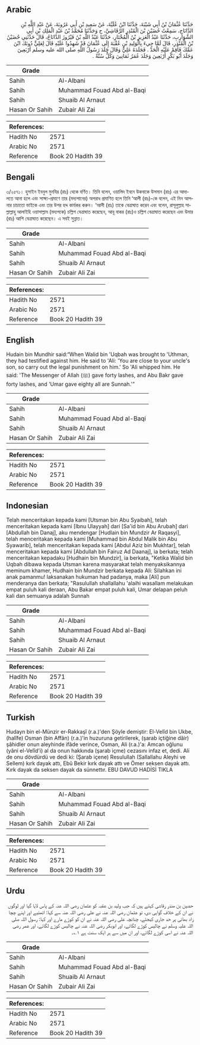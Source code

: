 ## Arabic


<div dir="rtl" lang="ar" style={{fontSize:'larger',backgroundColor:'#f8f9fa',padding:20}}>
حَدَّثَنَا عُثْمَانُ بْنُ أَبِي شَيْبَةَ، حَدَّثَنَا ابْنُ عُلَيَّةَ، عَنْ سَعِيدِ بْنِ أَبِي عَرُوبَةَ، عَنْ عَبْدِ اللَّهِ بْنِ الدَّانَاجِ، سَمِعْتُ حُضَيْنَ بْنَ الْمُنْذِرِ الرَّقَاشِيَّ، ح وَحَدَّثَنَا مُحَمَّدُ بْنُ عَبْدِ الْمَلِكِ بْنِ أَبِي الشَّوَارِبِ، حَدَّثَنَا عَبْدُ الْعَزِيزِ بْنُ الْمُخْتَارِ، حَدَّثَنَا عَبْدُ اللَّهِ بْنُ فَيْرُوزَ الدَّانَاجُ، قَالَ حَدَّثَنِي حُضَيْنُ بْنُ الْمُنْذِرِ، قَالَ لَمَّا جِيءَ بِالْوَلِيدِ بْنِ عُقْبَةَ إِلَى عُثْمَانَ قَدْ شَهِدُوا عَلَيْهِ قَالَ لِعَلِيٍّ دُونَكَ ابْنَ عَمِّكَ فَأَقِمْ عَلَيْهِ الْحَدَّ ‏.‏ فَجَلَدَهُ عَلِيٌّ وَقَالَ جَلَدَ رَسُولُ اللَّهِ صلى الله عليه وسلم أَرْبَعِينَ وَجَلَدَ أَبُو بَكْرٍ أَرْبَعِينَ وَجَلَدَ عُمَرُ ثَمَانِينَ وَكُلٌّ سُنَّةٌ ‏.‏
</div>
<div style={{backgroundColor:'#f8f9fa',padding:20, marginBottom: 10}}><table> <thead> <tr> <th>Grade</th> <th></th> </tr> </thead> <tbody> <tr><td>Sahih</td><td>Al-Albani</td></tr><tr><td>Sahih</td><td>Muhammad Fouad Abd al-Baqi</td></tr><tr><td>Sahih</td><td>Shuaib Al Arnaut</td></tr><tr><td>Hasan Or Sahih</td><td>Zubair Ali Zai</td></tr></tbody></table><table> <thead> <tr> <th>References:</th> <th></th> </tr> </thead> <tbody><tr><td>Hadith No</td><td>2571</td></tr><tr><td>Arabic No</td><td>2571</td></tr><tr><td>Reference</td><td>Book 20 Hadith 39</td></tr></tbody></table></div>

## Bengali


<div dir="ltr" lang="bn" style={{fontSize:'larger',backgroundColor:'#f8f9fa',padding:20}}>
৩/২৫৭১। হুসাইন ইবনুল মুনযির (রাঃ) থেকে বর্ণিত। তিনি বলেন, ওয়ালিদ ইবনে উকবাকে উসমান (রাঃ) এর আদালতে আনা হলে এবং সাক্ষ্য-প্রমাণে তার (মদ্যপানের) অপরাধ প্রমাণিত হলে তিনি ‘আলী (রাঃ)-কে বলেন, এই নিন আপনার চাচাতো ভাইকে এবং তার উপর হদ্দ কার্যকর করুন। ‘আলী (রাঃ) তাকে বেত্রাঘাত করেন এবং বলেন, রাসূলুল্লাহ সাল্লাল্লাহু আলাইহি ওয়াসাল্লাম (মদ্যপকে) চল্লিশ বেত্রাঘাত করেছেন, আবূ বাকর (রাঃ)ও চল্লিশ বেত্রাঘাত করেছেন এবং উমার (রাঃ) আশি বেত্রাঘাত করেছেন। এ সবই সুন্নাত।
</div>
<div style={{backgroundColor:'#f8f9fa',padding:20, marginBottom: 10}}><table> <thead> <tr> <th>Grade</th> <th></th> </tr> </thead> <tbody> <tr><td>Sahih</td><td>Al-Albani</td></tr><tr><td>Sahih</td><td>Muhammad Fouad Abd al-Baqi</td></tr><tr><td>Sahih</td><td>Shuaib Al Arnaut</td></tr><tr><td>Hasan Or Sahih</td><td>Zubair Ali Zai</td></tr></tbody></table><table> <thead> <tr> <th>References:</th> <th></th> </tr> </thead> <tbody><tr><td>Hadith No</td><td>2571</td></tr><tr><td>Arabic No</td><td>2571</td></tr><tr><td>Reference</td><td>Book 20 Hadith 39</td></tr></tbody></table></div>

## English


<div dir="ltr" lang="en" style={{fontSize:'larger',backgroundColor:'#f8f9fa',padding:20}}>
Hudain bin Mundhir said:“When Walid bin 'Uqbah was brought to 'Uthman, they had testified against him. He said to 'Ali: 'You are close to your uncle's son, so carry out the legal punishment on him.' So 'Ali whipped him. He said: 'The Messenger of Allah (ﷺ) gave forty lashes, and Abu Bakr gave forty lashes, and 'Umar gave eighty all are Sunnah.'”
</div>
<div style={{backgroundColor:'#f8f9fa',padding:20, marginBottom: 10}}><table> <thead> <tr> <th>Grade</th> <th></th> </tr> </thead> <tbody> <tr><td>Sahih</td><td>Al-Albani</td></tr><tr><td>Sahih</td><td>Muhammad Fouad Abd al-Baqi</td></tr><tr><td>Sahih</td><td>Shuaib Al Arnaut</td></tr><tr><td>Hasan Or Sahih</td><td>Zubair Ali Zai</td></tr></tbody></table><table> <thead> <tr> <th>References:</th> <th></th> </tr> </thead> <tbody><tr><td>Hadith No</td><td>2571</td></tr><tr><td>Arabic No</td><td>2571</td></tr><tr><td>Reference</td><td>Book 20 Hadith 39</td></tr></tbody></table></div>

## Indonesian


<div dir="ltr" lang="id" style={{fontSize:'larger',backgroundColor:'#f8f9fa',padding:20}}>
Telah menceritakan kepada kami [Utsman bin Abu Syaibah], telah menceritakan kepada kami [Ibnu Ulayyah] dari [Sa'id bin Abu Arubah] dari [Abdullah bin Danaj], aku mendengar [Hudlain bin Mundzir Ar Raqasyi], telah menceritakan kepada kami [Muhammad bin Abdul Malik bin Abu Syawarib], telah menceritakan kepada kami [Abdul Aziz bin Mukhtar], telah menceritakan kepada kami [Abdullah bin Fairuz Ad Daanaj], ia berkata; telah menceritakan kepadaku [Hudhain bin Mundzir], ia berkata, "Ketika Walid bin Uqbah dibawa kepada Utsman karena masyarakat telah menyaksikannya meminum khamer, Hudhain bin Mundzir berkata kepada Ali: Silahkan ini anak pamanmu! laksanakan hukuman had padanya, maka [Ali] pun menderanya dan berkata; "Rasulullah shallallahu 'alaihi wasallam melakukan empat puluh kali deraan, Abu Bakar empat puluh kali, Umar delapan peluh kali dan semuanya adalah Sunnah
</div>
<div style={{backgroundColor:'#f8f9fa',padding:20, marginBottom: 10}}><table> <thead> <tr> <th>Grade</th> <th></th> </tr> </thead> <tbody> <tr><td>Sahih</td><td>Al-Albani</td></tr><tr><td>Sahih</td><td>Muhammad Fouad Abd al-Baqi</td></tr><tr><td>Sahih</td><td>Shuaib Al Arnaut</td></tr><tr><td>Hasan Or Sahih</td><td>Zubair Ali Zai</td></tr></tbody></table><table> <thead> <tr> <th>References:</th> <th></th> </tr> </thead> <tbody><tr><td>Hadith No</td><td>2571</td></tr><tr><td>Arabic No</td><td>2571</td></tr><tr><td>Reference</td><td>Book 20 Hadith 39</td></tr></tbody></table></div>

## Turkish


<div dir="ltr" lang="tr" style={{fontSize:'larger',backgroundColor:'#f8f9fa',padding:20}}>
Hudayn bin el-Münzir er-Rakkaşî (r.a.)'den Şöyle demiştir: El-Velîd bin Ukbe, (halîfe) Osman (bin Affân) (r.a.)'in huzuruna getirilerek, (şarab içtiğine dâir) şâhidler onun aleyhinde ifâde verince, Osman, Ali (r.a.)'a: Amcan oğlunu (yâni el-Velîd'i) al da onun hakkında (şarab içme) cezasını infaz et, dedi. Ali de onu dövdürdü ve dedi ki: (Şarab içene) Resulullah (Sallallahu Aleyhi ve Sellem) kırk dayak attı, Ebû Bekir kırk dayak attı ve Ömer seksen dayak attı. Kırk dayak da seksen dayak da sünnettır. EBU DAVUD HADİSİ TIKLA
</div>
<div style={{backgroundColor:'#f8f9fa',padding:20, marginBottom: 10}}><table> <thead> <tr> <th>Grade</th> <th></th> </tr> </thead> <tbody> <tr><td>Sahih</td><td>Al-Albani</td></tr><tr><td>Sahih</td><td>Muhammad Fouad Abd al-Baqi</td></tr><tr><td>Sahih</td><td>Shuaib Al Arnaut</td></tr><tr><td>Hasan Or Sahih</td><td>Zubair Ali Zai</td></tr></tbody></table><table> <thead> <tr> <th>References:</th> <th></th> </tr> </thead> <tbody><tr><td>Hadith No</td><td>2571</td></tr><tr><td>Arabic No</td><td>2571</td></tr><tr><td>Reference</td><td>Book 20 Hadith 39</td></tr></tbody></table></div>

## Urdu


<div dir="rtl" lang="ur" style={{fontSize:'larger',backgroundColor:'#f8f9fa',padding:20}}>
حضین بن منذر رقاشی کہتے ہیں کہ جب ولید بن عقبہ کو عثمان رضی اللہ عنہ کے پاس لایا گیا اور لوگوں نے ان کے خلاف گواہی دی، تو عثمان رضی اللہ عنہ نے علی رضی اللہ عنہ سے کہا: اٹھئیے اور اپنے چچا زاد بھائی پر حد جاری کیجئے، چنانچہ علی رضی اللہ عنہ نے ان کو کوڑے مارے اور کہا: رسول اللہ صلی اللہ علیہ وسلم نے چالیس کوڑے لگائے، اور ابوبکر رضی اللہ عنہ نے چالیس کوڑے لگائے، اور عمر رضی اللہ عنہ نے اسی کوڑے لگائے، اور ان میں سے ہر ایک سنت ہے ۱؎۔
</div>
<div style={{backgroundColor:'#f8f9fa',padding:20, marginBottom: 10}}><table> <thead> <tr> <th>Grade</th> <th></th> </tr> </thead> <tbody> <tr><td>Sahih</td><td>Al-Albani</td></tr><tr><td>Sahih</td><td>Muhammad Fouad Abd al-Baqi</td></tr><tr><td>Sahih</td><td>Shuaib Al Arnaut</td></tr><tr><td>Hasan Or Sahih</td><td>Zubair Ali Zai</td></tr></tbody></table><table> <thead> <tr> <th>References:</th> <th></th> </tr> </thead> <tbody><tr><td>Hadith No</td><td>2571</td></tr><tr><td>Arabic No</td><td>2571</td></tr><tr><td>Reference</td><td>Book 20 Hadith 39</td></tr></tbody></table></div>